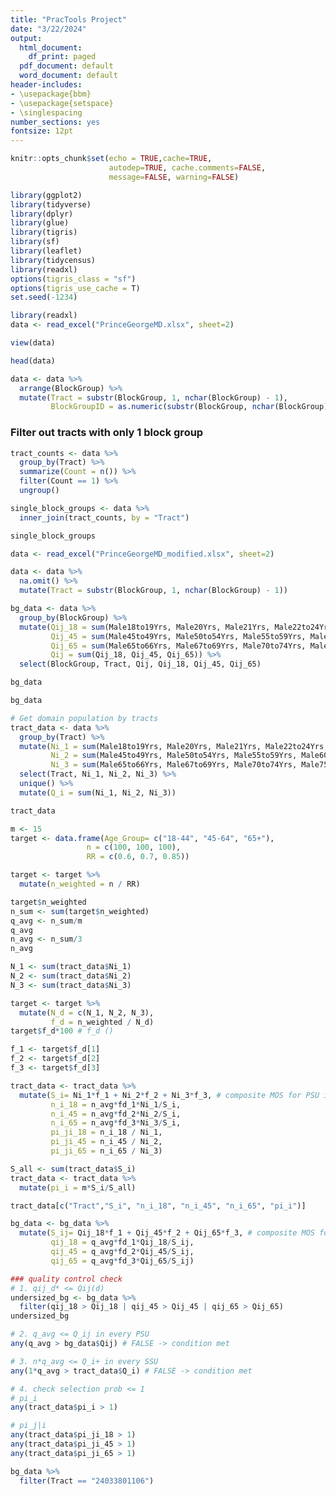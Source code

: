 ```yaml
---
title: "PracTools Project"
date: "3/22/2024"
output:
  html_document:
    df_print: paged
  pdf_document: default
  word_document: default
header-includes:
- \usepackage{bbm}
- \usepackage{setspace}
- \singlespacing
number_sections: yes
fontsize: 12pt
---
```

  
  
```r
knitr::opts_chunk$set(echo = TRUE,cache=TRUE, 
                      autodep=TRUE, cache.comments=FALSE,
                      message=FALSE, warning=FALSE)

```



```r
library(ggplot2)  
library(tidyverse)
library(dplyr)
library(glue)
library(tigris)
library(sf)
library(leaflet)
library(tidycensus)
library(readxl)
options(tigris_class = "sf")
options(tigris_use_cache = T)
set.seed(-1234)
```


```r
library(readxl)
data <- read_excel("PrinceGeorgeMD.xlsx", sheet=2)
```


```r
view(data)
```


```r
head(data)
```


```r
data <- data %>%
  arrange(BlockGroup) %>%
  mutate(Tract = substr(BlockGroup, 1, nchar(BlockGroup) - 1),
         BlockGroupID = as.numeric(substr(BlockGroup, nchar(BlockGroup), nchar(BlockGroup))))
```


### Filter out tracts with only 1 block group 

```r
tract_counts <- data %>%
  group_by(Tract) %>%
  summarize(Count = n()) %>%
  filter(Count == 1) %>%
  ungroup()

single_block_groups <- data %>%
  inner_join(tract_counts, by = "Tract")

single_block_groups
```


```r
data <- read_excel("PrinceGeorgeMD_modified.xlsx", sheet=2) 

data <- data %>% 
  na.omit() %>%
  mutate(Tract = substr(BlockGroup, 1, nchar(BlockGroup) - 1))

```

```r
bg_data <- data %>% 
  group_by(BlockGroup) %>%
  mutate(Qij_18 = sum(Male18to19Yrs, Male20Yrs, Male21Yrs, Male22to24Yrs, Male25to29Yrs, Male30to34Yrs, Male35to39Yrs, Male40to44Yrs, Female18to19Yrs, Female20Yrs, Female21Yrs, Female22to24Yrs, Female25to29Yrs, Female30to34Yrs, Female35to39Yrs, Female40to44Yrs),
         Qij_45 = sum(Male45to49Yrs, Male50to54Yrs, Male55to59Yrs, Male60to61Yrs, Male62to64Yrs, Female45to49Yrs, Female50to54Yrs, Female55to59Yrs, Female60to61Yrs, Female62to64Yrs),
         Qij_65 = sum(Male65to66Yrs, Male67to69Yrs, Male70to74Yrs, Male75to79Yrs, Male80to84Yrs, MaleGE85Yrs, Female65to66Yrs, Female67to69Yrs, Female70to74Yrs, Female75to79Yrs, Female80to84Yrs, FemaleGE85Yrs),
         Qij = sum(Qij_18, Qij_45, Qij_65)) %>% 
  select(BlockGroup, Tract, Qij, Qij_18, Qij_45, Qij_65)

bg_data
```


```r
bg_data
```


```r
# Get domain population by tracts
tract_data <- data %>% 
  group_by(Tract) %>%
  mutate(Ni_1 = sum(Male18to19Yrs, Male20Yrs, Male21Yrs, Male22to24Yrs, Male25to29Yrs, Male30to34Yrs, Male35to39Yrs, Male40to44Yrs, Female18to19Yrs, Female20Yrs, Female21Yrs, Female22to24Yrs, Female25to29Yrs, Female30to34Yrs, Female35to39Yrs, Female40to44Yrs),
         Ni_2 = sum(Male45to49Yrs, Male50to54Yrs, Male55to59Yrs, Male60to61Yrs, Male62to64Yrs, Female45to49Yrs, Female50to54Yrs, Female55to59Yrs, Female60to61Yrs, Female62to64Yrs),
         Ni_3 = sum(Male65to66Yrs, Male67to69Yrs, Male70to74Yrs, Male75to79Yrs, Male80to84Yrs, MaleGE85Yrs, Female65to66Yrs, Female67to69Yrs, Female70to74Yrs, Female75to79Yrs, Female80to84Yrs, FemaleGE85Yrs)) %>% 
  select(Tract, Ni_1, Ni_2, Ni_3) %>%
  unique() %>%
  mutate(Q_i = sum(Ni_1, Ni_2, Ni_3)) 

tract_data
```

```r
m <- 15 
target <- data.frame(Age_Group= c("18-44", "45-64", "65+"), 
                 n = c(100, 100, 100), 
                 RR = c(0.6, 0.7, 0.85))

target <- target %>%
  mutate(n_weighted = n / RR)

target$n_weighted
n_sum <- sum(target$n_weighted)
q_avg <- n_sum/m
q_avg
n_avg <- n_sum/3
n_avg
```


```r
N_1 <- sum(tract_data$Ni_1)
N_2 <- sum(tract_data$Ni_2)
N_3 <- sum(tract_data$Ni_3)

target <- target %>%
  mutate(N_d = c(N_1, N_2, N_3),
         f_d = n_weighted / N_d)
target$f_d*100 # f_d ()
```


```r
f_1 <- target$f_d[1]
f_2 <- target$f_d[2]
f_3 <- target$f_d[3]

tract_data <- tract_data %>%
  mutate(S_i= Ni_1*f_1 + Ni_2*f_2 + Ni_3*f_3, # composite MOS for PSU i 
         n_i_18 = n_avg*fd_1*Ni_1/S_i,
         n_i_45 = n_avg*fd_2*Ni_2/S_i,
         n_i_65 = n_avg*fd_3*Ni_3/S_i,
         pi_ji_18 = n_i_18 / Ni_1,
         pi_ji_45 = n_i_45 / Ni_2,
         pi_ji_65 = n_i_65 / Ni_3) 

S_all <- sum(tract_data$S_i)
tract_data <- tract_data %>%
  mutate(pi_i = m*S_i/S_all)

tract_data[c("Tract","S_i", "n_i_18", "n_i_45", "n_i_65", "pi_i")]
```


```r
bg_data <- bg_data %>%
  mutate(S_ij= Qij_18*f_1 + Qij_45*f_2 + Qij_65*f_3, # composite MOS for SSU j at PSU i 
         qij_18 = q_avg*fd_1*Qij_18/S_ij,
         qij_45 = q_avg*fd_2*Qij_45/S_ij,
         qij_65 = q_avg*fd_3*Qij_65/S_ij) 
```


```r
### quality control check 
# 1. qij_d* <= Qij(d)
undersized_bg <- bg_data %>%
  filter(qij_18 > Qij_18 | qij_45 > Qij_45 | qij_65 > Qij_65)
undersized_bg

# 2. q_avg <= Q_ij in every PSU 
any(q_avg > bg_data$Qij) # FALSE -> condition met 

# 3. n*q_avg <= Q_i+ in every SSU 
any(1*q_avg > tract_data$Q_i) # FALSE -> condition met 

# 4. check selection prob <= 1 
# pi_i 
any(tract_data$pi_i > 1)

# pi_j|i 
any(tract_data$pi_ji_18 > 1)
any(tract_data$pi_ji_45 > 1)
any(tract_data$pi_ji_65 > 1)
```

```r
bg_data %>% 
  filter(Tract == "24033801106")
```



